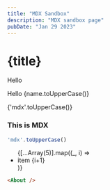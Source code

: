 ```yaml
---
title: "MDX Sandbox"
description: "MDX sandbox page"
pubDate: "Jan 29 2023"
---
```



# {title}
Hello <Thing />

Hello {name.toUpperCase()}

{'mdx'.toUpperCase()}

<div style={{ padding: '20px', backgroundColor: 'tomato' }}>
  <h3>This is MDX</h3>
</div>

```javascript
'mdx'.toUpperCase()
```

<ul>
    {[...Array(5)].map((_, i) => <li key={i}>item {i+1}</li>)}
</ul>

```html
<About />
```
<About />
